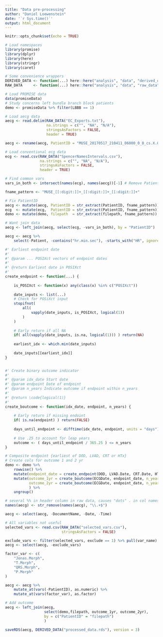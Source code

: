 ```yaml
---
title: "Data pre-processing"
author: "Daniel Loewenstein"
date: '`r Sys.time()`'
output: html_document
---
```


```r
knitr::opts_chunk$set(echo = TRUE)
```

```r
# Load namespaces
library(promise)
library(dplyr)
library(here)
library(stringr)
library(caret)
```

```r
# Some convenience wrappers
DERIVED_DATA <- function(...) here::here("analysis", "data", "derived_data", ...)
RAW_DATA     <- function(...) here::here("analysis", "data", "raw_data", ...)
```


```r
# Load PROMISE data
data(promiseData)
# Study concerns left bundle branch block patients
demo <- promiseData %>% filter(LBBB == 1)

# Load aecg data
aecg <- read.delim(RAW_DATA("EC_Exports.txt"), 
                   na.strings = c("", "NA", "N/A"),
                   stringsAsFactors = FALSE,
                   header = TRUE)

aecg <- rename(aecg, PatientID = "MUSE_20170517_210411_06000_0_0_cs.X.0")

# Load conventional ecg data
ecg <- read.csv(RAW_DATA("SpencerNamesIntervals.csv"),
                na.strings = c("", "NA", "N/A"),
                stringsAsFactors = FALSE,
                header = TRUE)
```

```r
# Find common vars
vars_in_both <- intersect(names(ecg), names(aecg))[-1] # Remove PatientID

fname_pattern <- "MUSE_[[:digit:]]+_[[:digit:]]+_[[:digit:]]+"

# Fix PatientID
aecg <- mutate(aecg, PatientID = str_extract(PatientID, fname_pattern))
ecg  <- mutate(ecg,  PatientID = str_extract(PatientID, fname_pattern))
demo <- mutate(demo, filepath  = str_extract(filepath, fname_pattern))

# Want join data
aecg <- left_join(aecg, select(ecg, -vars_in_both), by = "PatientID")

aecg <- aecg %>% 
    select(-Patient, -contains("hr.min.sec"), -starts_with("HR", ignore.case = FALSE))
```


```r
#' Earliest endpoint date
#'
#' @param ... POSIXct vectors of endpoint dates
#'
#' @return Earliest date in POSIXct
#'
create_endpoint <- function(...) {
   
    is_POSIXct <- function(x) any(class(x) %in% c("POSIXct"))
    
    date_inputs <- list(...)
    # Check for POSiXct input
    stopifnot(
        all(
            vapply(date_inputs, is_POSIXct, logical(1))
        )
    )
    
    # Early return if all NA
    if( all(vapply(date_inputs, is.na, logical(1))) ) return(NA)
    
    earliest_idx <- which.min(date_inputs)
    
    date_inputs[[earliest_idx]]
}


#' Create binary outcome indicator
#'
#' @param idx_date Start date
#' @param endpoint Date of endpoint
#' @param n_years Indicate outcome if endpoint within n_years
#'
#' @return \code{logical(1)}
#'
create_boutcome <- function(idx_date, endpoint, n_years) {
    
    # Early return if missing endoint
    if( is.na(endpoint) ) return(FALSE)
    
    days_until_endpoint <- difftime(idx_date, endpoint, units = "days")
    
    # Use .25 to account for leap years
    outcome <- ( days_until_endpoint / 365.25 ) <= n_years
}
```

```r
# Composite endpoint {earliest of DOD, LVAD, CRT or HTx}
# Create cols for outcome 1 and 2 yr
demo <- demo %>% 
    rowwise() %>% 
    mutate(endpoint_date = create_endpoint(DOD, LVAD.Date, CRT.Date, HTx.Date)) %>% 
    mutate(outcome_1yr = create_boutcome(ECGDate, endpoint_date, n_years = 1),
           outcome_2yr = create_boutcome(ECGDate, endpoint_date, n_years = 2)
           ) %>% 
    ungroup()
```

```r
# several %% in header column in raw data, causes "dots" . in col names
names(aecg) <- str_remove(names(aecg), "\\.+$")

aecg <- select(aecg, -DocumentName, -Date, -Time)

# All variables not useful
selected_vars <- read.csv(RAW_DATA("selected_vars.csv"), 
                          stringsAsFactors = FALSE)

exclude_vars <- filter(selected_vars, exclude == 1) %>% pull(var_name)
aecg <- select(aecg, -exclude_vars)

factor_var <- c(
    "Jonas.Morph",
    "T.Morph",
    "QRS.Morph",
    "P.Morph"
)

aecg <- aecg %>% 
    mutate_at(vars(-PatientID), as.numeric) %>% 
    mutate_at(vars(factor_var), as.factor)

# Add outcome
aecg <- left_join(aecg, 
                  select(demo,filepath, outcome_1yr, outcome_2yr),
                  by = c("PatientID" = "filepath")
                  )
```

```r
saveRDS(aecg, DERIVED_DATA("processed_data.rds"), version = 3)
```

